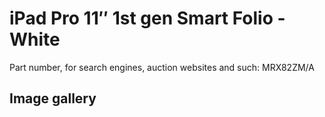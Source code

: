 
# iPad Pro 11″ 1st gen Smart Folio - White

Part number, for search engines, auction websites and such: MRX82ZM/A

## Image gallery

<div style={{ width: '100%', maxWidth: '768px' }}>
<GalleryComponent
    images={[
      {
        original: "/everysource/MRX82.webp",
        thumbnail: "/everypreview/MRX82.webp",
      },
      {
        original: "/everysource/MRX82_AV1.webp",
        thumbnail: "/everypreview/MRX82_AV1.webp",
      },
      {
        original: "/everysource/MRX82_AV2.webp",
        thumbnail: "/everypreview/MRX82_AV2.webp",
      },
      {
        original: "/everysource/MRX82_AV3.webp",
        thumbnail: "/everypreview/MRX82_AV3.webp",
      },
      {
        original: "/everysource/MRX82_AV4.webp",
        thumbnail: "/everypreview/MRX82_AV4.webp",
      }
    ]}
  />
</div>